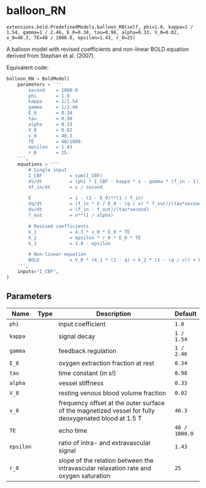 # balloon_RN { #ANNarchy.extensions.bold.PredefinedModels.balloon_RN }

`extensions.bold.PredefinedModels.balloon_RN(self, phi=1.0, kappa=1 / 1.54, gamma=1 / 2.46, E_0=0.34, tau=0.98, alpha=0.33, V_0=0.02, v_0=40.3, TE=40 / 1000.0, epsilon=1.43, r_0=25)`

A balloon model with revised coefficients and non-linear BOLD equation derived from Stephan et al. (2007).

Equivalent code:

```python
balloon_RN = BoldModel(
    parameters = '''
        second    = 1000.0
        phi       = 1.0
        kappa     = 1/1.54
        gamma     = 1/2.46
        E_0       = 0.34
        tau       = 0.98
        alpha     = 0.33
        V_0       = 0.02
        v_0       = 40.3
        TE        = 40/1000.
        epsilon   = 1.43
        r_0       = 25.
    ''',
    equations = '''
        # Single input
        I_CBF          = sum(I_CBF)                                                : init=0
        ds/dt          = (phi * I_CBF - kappa * s - gamma * (f_in - 1))/second     : init=0
        df_in/dt       = s / second                                                : init=1, min=0.01

        E              = 1 - (1 - E_0)**(1 / f_in)                                 : init=0.3424
        dq/dt          = (f_in * E / E_0 - (q / v) * f_out)/(tau*second)           : init=1, min=0.01
        dv/dt          = (f_in - f_out)/(tau*second)                               : init=1, min=0.01
        f_out          = v**(1 / alpha)                                            : init=1, min=0.01

        # Revised coefficients
        k_1            = 4.3 * v_0 * E_0 * TE
        k_2            = epsilon * r_0 * E_0 * TE
        k_3            = 1.0 - epsilon

        # Non-linear equation
        BOLD           = V_0 * (k_1 * (1 - q) + k_2 * (1 - (q / v)) + k_3 * (1 - v))  : init=0
    ''',
    inputs="I_CBF",
)
```

## Parameters

| Name      | Type   | Description                                                                                          | Default       |
|-----------|--------|------------------------------------------------------------------------------------------------------|---------------|
| `phi`     |        | input coefficient                                                                                    | `1.0`         |
| `kappa`   |        | signal decay                                                                                         | `1 / 1.54`    |
| `gamma`   |        | feedback regulation                                                                                  | `1 / 2.46`    |
| `E_0`     |        | oxygen extraction fraction at rest                                                                   | `0.34`        |
| `tau`     |        | time constant (in s!)                                                                                | `0.98`        |
| `alpha`   |        | vessel stiffness                                                                                     | `0.33`        |
| `V_0`     |        | resting venous blood volume fraction                                                                 | `0.02`        |
| `v_0`     |        | frequency offset at the outer surface of the magnetized vessel for fully deoxygenated blood at 1.5 T | `40.3`        |
| `TE`      |        | echo time                                                                                            | `40 / 1000.0` |
| `epsilon` |        | ratio of intra- and extravascular signal                                                             | `1.43`        |
| `r_0`     |        | slope of the relation between the intravascular relaxation rate and oxygen saturation                | `25`          |